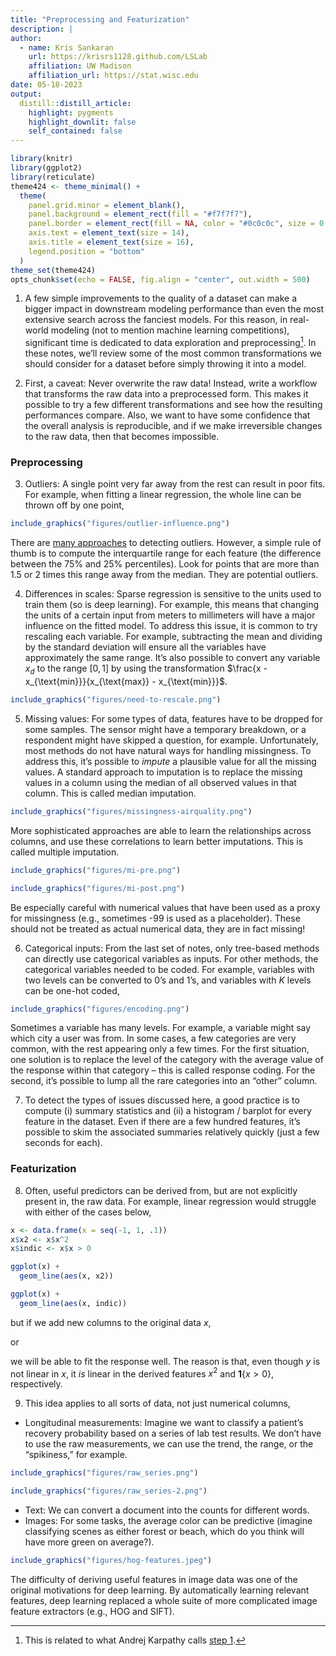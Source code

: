 ```yaml
---
title: "Preprocessing and Featurization"
description: | 
author:
  - name: Kris Sankaran
    url: https://krisrs1128.github.com/LSLab
    affiliation: UW Madison
    affiliation_url: https://stat.wisc.edu
date: 05-18-2023
output:
  distill::distill_article:
    highlight: pygments
    highlight_downlit: false
    self_contained: false
---
```


```r
library(knitr)
library(ggplot2)
library(reticulate)
theme424 <- theme_minimal() + 
  theme(
    panel.grid.minor = element_blank(),
    panel.background = element_rect(fill = "#f7f7f7"),
    panel.border = element_rect(fill = NA, color = "#0c0c0c", size = 0.6),
    axis.text = element_text(size = 14),
    axis.title = element_text(size = 16),
    legend.position = "bottom"
  )
theme_set(theme424)
opts_chunk$set(echo = FALSE, fig.align = "center", out.width = 500)
```

1. A few simple improvements to the quality of a dataset can make a bigger
impact in downstream modeling performance than even the most extensive search
across the fanciest models. For this reason, in real-world modeling (not to
mention machine learning competitions), significant time is dedicated to data exploration and
preprocessing^[This is related to what Andrej Karpathy calls [step
1](http://karpathy.github.io/2019/04/25/recipe/).]. In these notes, we'll review
some of the most common transformations we should consider for a dataset before simply
throwing it into a model.

2. First, a caveat: Never overwrite the raw data! Instead, write a workflow that
transforms the raw data into a preprocessed form. This makes it possible to try
a few different transformations and see how the resulting performances compare.
Also, we want to have some confidence that the overall analysis is reproducible,
and if we make irreversible changes to the raw data, then that becomes impossible.

### Preprocessing

3. Outliers: A single point very far away from the rest can result in poor fits.
For example, when fitting a linear regression, the whole line can be thrown off
by one point,

```r
include_graphics("figures/outlier-influence.png")
```

There are [many
approaches](https://www.researchgate.net/profile/Vipin-Kumar-54/publication/242403027_Outlier_Detection_A_Survey/links/0deec52d83600bb86c000000/Outlier-Detection-A-Survey.pdf)
to detecting outliers. However, a simple rule of thumb is to compute the
interquartile range for each feature (the difference between the 75% and 25%
percentiles). Look for points that are more than 1.5 or 2 times this range away
from the median. They are potential outliers.
  
4. Differences in scales: Sparse regression is sensitive to the units used to
train them (so is deep learning). For example, this means that changing the
units of a certain input from meters to millimeters will have a major influence
on the fitted model. To address this issue, it is common to try rescaling each
variable. For example, subtracting the mean and dividing by the standard
deviation will ensure all the variables have approximately the same range. It's
also possible to convert any variable $x_{d}$ to the range $\left[0, 1\right]$
by using the transformation $\frac{x - x_{\text{min}}}{x_{\text{max}} - x_{\text{min}}}$.

```r
include_graphics("figures/need-to-rescale.png")
```

5. Missing values: For some types of data, features have to be dropped for some
samples. The sensor might have a temporary breakdown, or a respondent might have
skipped a question, for example. Unfortunately, most methods do not have natural
ways for handling missingness. To address this, it's possible to _impute_ a
plausible value for all the missing values. A standard approach to imputation is
to replace the missing values in a column using the median of all observed
values in that column. This is called median imputation. 

```r
include_graphics("figures/missingness-airquality.png")
```

More sophisticated approaches are able to learn the relationships across
columns, and use these correlations to learn better imputations. This is called
multiple imputation.

```r
include_graphics("figures/mi-pre.png")
```

```r
include_graphics("figures/mi-post.png")
```

Be especially careful with numerical values that have been used as a proxy for
missingness (e.g., sometimes -99 is used as a placeholder). These should not be
treated as actual numerical data, they are in fact missing!

6. Categorical inputs: From the last set of notes, only tree-based methods can
directly use categorical variables as inputs. For other methods, the categorical
variables needed to be coded. For example, variables with two levels can be
converted to 0's and 1's, and variables with $K$ levels can be one-hot coded,

```r
include_graphics("figures/encoding.png")
```

  Sometimes a variable has many levels. For example, a variable might say which
    city a user was from. In some cases, a few categories are very common, with the
  rest appearing only a few times. For the first situation, one solution is to
  replace the level of the category with the average value of the response within
  that category -- this is called response coding. For the second, it's possible
  to lump all the rare categories into an "other" column.

7. To detect the types of issues discussed here, a good practice is to compute (i) summary statistics and (ii) a histogram / barplot for every feature in the dataset. Even if there are a few hundred features, it's possible to skim the
associated summaries relatively quickly (just a few seconds for each).

### Featurization

8. Often, useful predictors can be derived from, but are not explicitly present
in, the raw data. For example, linear regression would struggle with either of
the cases below,

```r
x <- data.frame(x = seq(-1, 1, .1))
x$x2 <- x$x^2
x$indic <- x$x > 0

ggplot(x) +
  geom_line(aes(x, x2))

ggplot(x) +
  geom_line(aes(x, indic))
```


but if we add new columns to the original data $x$, 

\begin{align*}
\begin{pmatrix}
x  & x^2
\end{pmatrix}
\end{align*}

or 

\begin{align*}
\begin{pmatrix}
x  & \mathbf{1}\left\{x > 0\right\}
\end{pmatrix}
\end{align*}

we will be able to fit the response well. The reason is that, even though $y$ is
not linear in $x$, it _is_ linear in the derived features $x^2$ and $\mathbf{1}\left\{x > 0\right\}$, respectively.

9. This idea applies to all sorts of data, not just numerical columns,

* Longitudinal measurements: Imagine we want to classify a patient's recovery
probability based on a series of lab test results. We don't have to use the raw
measurements, we can use the trend, the range, or the "spikiness," for example.

```r
include_graphics("figures/raw_series.png")
```

```r
include_graphics("figures/raw_series-2.png")
```

* Text: We can convert a document into the counts for different words.
* Images: For some tasks, the average color can be predictive (imagine
classifying scenes as either forest or beach, which do you think will have more
green on average?).

```r
include_graphics("figures/hog-features.jpeg")
```

The difficulty of deriving useful features in image data was one of the original
motivations for deep learning. By automatically learning relevant features, deep
learning replaced a whole suite of more complicated image feature extractors
(e.g., HOG and SIFT).
